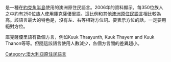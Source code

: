 {{copyedit|time=2016-05-24T14:46:53+00:00}}
{{unreferenced|time=2016-05-24T14:46:53+00:00}}
是一種在[[約克角半島|約克角半島]]使用的澳洲原住民語言。2006年的資料顯示，每350位族人之中約有250位族人使用庫克薩優里語。這比例和其他[[澳洲原住民語言|澳洲原住民語言]]相比較為高。該語言最大的特色是，沒有左、右等相對方位詞。要表示方位的話，一定要用絕對方位。

庫克薩優里語有數個方言，例如Kuuk Thaayunth, Kuuk Thayem and Kuuk Thanon等等。但隨這該語言使用人數減少，各個方言間的差異趨小。

[[Category:澳大利亞原住民語言|Category:澳大利亞原住民語言]]